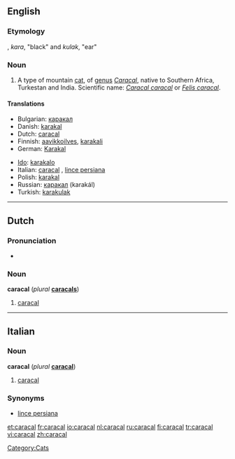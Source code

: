 ==English==

===Etymology===
{{etyl|tr}} {{term|karakulak|lang=tr}}, ''kara'', "black" and ''kulak'', "ear"

===Noun===
{{wikipedia}}
{{en-noun}}

# A type of mountain [[cat]], of [[genus]] ''[[Caracal]]'', native to Southern Africa, Turkestan and India. Scientific name: ''[[Caracal caracal]]'' or ''[[Felis caracal]]''.

====Translations====
{{trans-top|''Caracal caracal''}}
*Bulgarian: [[каракал]]
*Danish: [[karakal]]
*Dutch: [[caracal#Dutch|caracal]] {{m}}
*Finnish: [[aavikkoilves]], [[karakali]]
*German: [[Karakal]] {{m}}
{{trans-mid}}
*[[Ido]]: [[karakalo]]
*Italian: [[#Italian|caracal]] {{m}}, [[lince persiana]] {{f}}
*Polish: [[karakal]]
*Russian: [[каракал]] (karakál) {{m}}
*Turkish: [[karakulak]]
{{trans-bottom}}

[[Category:Cats]]

----

==Dutch==

===Pronunciation===
*{{audio|Nl-caracal.ogg|audio}}

===Noun===
'''caracal''' {{m}} (''plural'' '''[[caracals]]''')

# [[caracal#English|caracal]]

----

==Italian==

===Noun===
'''caracal''' {{m}} (''plural'' '''[[caracal]]''')

# [[#English|caracal]]

===Synonyms===
*[[lince persiana]]

[[et:caracal]]
[[fr:caracal]]
[[io:caracal]]
[[nl:caracal]]
[[ru:caracal]]
[[fi:caracal]]
[[tr:caracal]]
[[vi:caracal]]
[[zh:caracal]]